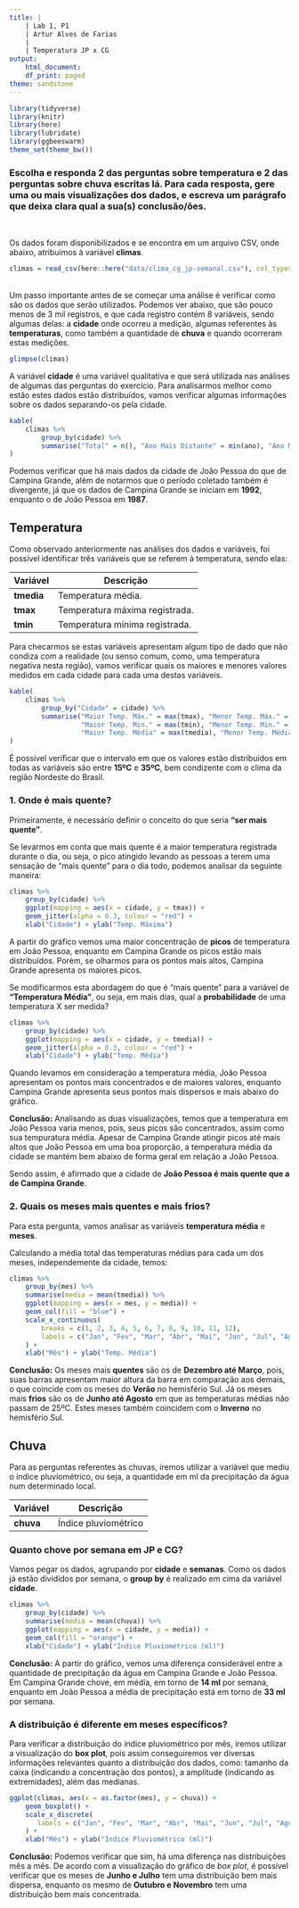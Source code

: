```yaml
---
title: |
    | Lab 1, P1 
    | Artur Alves de Farias 
    |
    | Temperatura JP x CG
output:
    html_document:
    df_print: paged
theme: sandstone
---
```


```r
library(tidyverse)
library(knitr)
library(here)
library(lubridate)
library(ggbeeswarm)
theme_set(theme_bw())
```

### Escolha e responda 2 das perguntas sobre temperatura e 2 das perguntas sobre chuva escritas lá. Para cada resposta, gere uma ou mais visualizações dos dados, e escreva um parágrafo que deixa clara qual a sua(s) conclusão/ões.
<br/>

Os dados foram disponibilizados e se encontra em um arquivo CSV, onde abaixo, atribuímos à variável **climas**.

```r
climas = read_csv(here::here("data/clima_cg_jp-semanal.csv"), col_types = "cTdddddd")
```

<br/>
Um passo importante antes de se começar uma análise é verificar como são os dados que serão utilizados. Podemos ver abaixo, que são pouco menos de 3 mil registros, e que cada registro contém 8 variáveis, sendo algumas delas: a **cidade** onde ocorreu a medição, algumas referentes às **temperaturas**, como também a quantidade de **chuva** e quando ocorreram estas medições. 

```r
glimpse(climas)
```

A variável **cidade** é uma variável qualitativa e que será utilizada nas análises de algumas das perguntas do exercício. Para analisarmos melhor como estão estes dados estão distribuídos, vamos verificar algumas informações sobre os dados separando-os pela cidade.

```r
kable(
    climas %>%
        group_by(cidade) %>%
        summarise("Total" = n(), "Ano Mais Distante" = min(ano), "Ano Mais Recente" = max(ano))
)
```

Podemos verificar que há mais dados da cidade de João Pessoa do que de Campina Grande, além de notarmos que o período coletado também é divergente, já que os dados de Campina Grande se iniciam em **1992**, enquanto o de João Pessoa em **1987**.

## Temperatura

Como observado anteriormente nas análises dos dados e variáveis, foi possível identificar três variáveis que se referem à temperatura, sendo elas:

| Variável   | Descrição                      |
|------------|--------------------------------|
| **tmedia** | Temperatura média.             |
| **tmax**   | Temperatura máxima registrada. |
| **tmin**   | Temperatura mínima registrada. |

Para checarmos se estas variáveis apresentam algum tipo de dado que não condiza com a realidade (ou senso comum, como, uma temperatura negativa nesta região), vamos verificar quais os maiores e menores valores medidos em cada cidade para cada uma destas variáveis.

```r
kable(
    climas %>%
        group_by("Cidade" = cidade) %>%
        summarise("Maior Temp. Máx." = max(tmax), "Menor Temp. Máx." = min(tmax), 
                  "Maior Temp. Min." = max(tmin), "Menor Temp. Min." = min(tmin),
                  "Maior Temp. Média" = max(tmedia), "Menor Temp. Média" = min(tmedia))
)
```

É possível verificar que o intervalo em que os valores estão distribuídos em todas as variáveis são entre **15ºC** e **35ºC**, bem condizente com o clima da região Nordeste do Brasil.

### 1. Onde é mais quente?

Primeiramente, é necessário definir o conceito do que seria **"ser mais quente"**. 

Se levarmos em conta que mais quente é a maior temperatura registrada durante o dia, ou seja, o pico atingido levando as pessoas a terem uma sensação de "mais quente" para o dia todo, podemos analisar da seguinte maneira:

```r
climas %>%
    group_by(cidade) %>%
    ggplot(mapping = aes(x = cidade, y = tmax)) +
    geom_jitter(alpha = 0.3, colour = "red") +
    xlab("Cidade") + ylab("Temp. Máxima")
```

A partir do gráfico vemos uma maior concentração de **picos** de temperatura em João Pessoa, enquanto em Campina Grande os picos estão mais distribuídos. Porém, se olharmos para os pontos mais altos, Campina Grande apresenta os maiores picos.

Se modificarmos esta abordagem do que é "mais quente" para a variável de **"Temperatura Média"**, ou seja, em mais dias, qual a **probabilidade** de uma temperatura X ser medida?

```r
climas %>%
    group_by(cidade) %>%
    ggplot(mapping = aes(x = cidade, y = tmedia)) +
    geom_jitter(alpha = 0.3, colour = "red") +
    xlab("Cidade") + ylab("Temp. Média")
```

Quando levamos em consideração a temperatura média, João Pessoa apresentam os pontos mais concentrados e de maiores valores, enquanto Campina Grande apresenta seus pontos mais dispersos e mais abaixo do gráfico.

**Conclusão:** Analisando as duas visualizações, temos que a temperatura em João Pessoa varia menos, pois, seus picos são concentrados, assim como sua tempuratura média. Apesar de Campina Grande atingir picos até mais altos que João Pessoa em uma boa proporção, a temperatura média da cidade se mantém bem abaixo de forma geral em relação a João Pessoa.

Sendo assim, é afirmado que a cidade de **João Pessoa é mais quente que a de Campina Grande**.

### 2. Quais os meses mais quentes e mais frios? 

Para esta pergunta, vamos analisar as variáveis **temperatura média** e **meses**. 

Calculando a média total das temperaturas médias para cada um dos meses, independemente da cidade, temos:

```r
climas %>%
    group_by(mes) %>%
    summarise(media = mean(tmedia)) %>%
    ggplot(mapping = aes(x = mes, y = media)) +
    geom_col(fill = "blue") +
    scale_x_continuous(
        breaks = c(1, 2, 3, 4, 5, 6, 7, 8, 9, 10, 11, 12), 
        labels = c("Jan", "Fev", "Mar", "Abr", "Mai", "Jun", "Jul", "Ago", "Set", "Out", "Nov", "Dez")
    ) + 
    xlab("Mês") + ylab("Temp. Média")
```

**Conclusão:** Os meses mais **quentes** são os de **Dezembro até Março**, pois, suas barras apresentam maior altura da barra em comparação aos demais, o que coincide com os meses do **Verão** no hemisfério Sul. Já os meses mais **frios** são os de **Junho até Agosto** em que as temperaturas médias não passam de 25ºC. Estes meses também coincidem com o **Inverno** no hemisfério Sul.


## Chuva

Para as perguntas referentes às chuvas, iremos utilizar a variável que mediu o índice pluviométrico, ou seja, a quantidade em ml da precipitação da água num determinado local.

| Variável  | Descrição                      |
|-----------|--------------------------------|
| **chuva** | Índice pluviométrico           |

### Quanto chove por semana em JP e CG?

Vamos pegar os dados, agrupando por **cidade** e **semanas**. Como os dados já estão divididos por semana, o **group by** é realizado em cima da variável **cidade**.

```r
climas %>%
    group_by(cidade) %>%
    summarise(media = mean(chuva)) %>%
    ggplot(mapping = aes(x = cidade, y = media)) +
    geom_col(fill = "orange") +
    xlab("Cidade") + ylab("Índice Pluviométrico (ml)")
```

**Conclusão:** A partir do gráfico, vemos uma diferença considerável entre a quantidade de precipitação da água em Campina Grande e João Pessoa. Em Campina Grande chove, em média, em torno de **14 ml** por semana, enquanto em João Pessoa a média de precipitação está em torno de **33 ml** por semana.

### A distribuição é diferente em meses específicos? 

Para verificar a distribuição do índice pluviométrico por mês, iremos utilizar a visualização do **box plot**, pois assim conseguiremos ver diversas informações relevantes quanto a distribuição dos dados, como: tamanho da caixa (indicando a concentração dos pontos), a amplitude (indicando as extremidades), além das medianas.

```r
ggplot(climas, aes(x = as.factor(mes), y = chuva)) +
    geom_boxplot() +
    scale_x_discrete(
       labels = c("Jan", "Fev", "Mar", "Abr", "Mai", "Jun", "Jul", "Ago", "Set", "Out", "Nov", "Dez") 
    ) +
    xlab("Mês") + ylab("Índice Pluviométrico (ml)")
```


**Conclusão:** Podemos verificar que sim, há uma diferença nas distribuições mês a mês. De acordo com a visualização do gráfico de *box plot*, é possível verificar que os meses de **Junho e Julho** tem uma distribuição bem mais dispersa, enquanto os mesmo de **Outubro e Novembro** tem uma distribuição bem mais concentrada.

